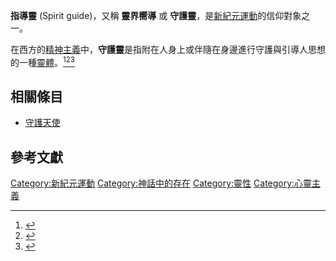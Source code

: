 '''指導靈''' (Spirit guide)，又稱 '''靈界嚮導''' 或 '''守護靈'''，是[[新紀元運動|新紀元運動]]的信仰對象之一。

在西方的[[精神主義|精神主義]]中，'''守護靈'''是指附在人身上或伴隨在身邊進行守護與引導人思想的一種[[幽靈|靈體]]。<ref>{{cite book
 | last = Carroll
 | first = Bret E.
 | year = 1997
 | title = Spiritualism in Antebellum America. (Religion in North America.)
 | publisher = Bloomington: Indiana University Press
 | isbn = 0-253-33315-6
 | quote =
 | page = 248}}</ref><ref>{{cite book
 | last = Braude
 | first = Ann Braude
 | year = 2001
 | title = Radical Spirits: Spiritualism and Women's Rights in Nineteenth-Century America, Second Edition
 | publisher = Indiana University Press
 | isbn = 0-253-21502-1
 | page = 296}}</ref><ref>{{cite book
 | author =  鮑黎明
 | year = 2010
 | title = 拜訪靈界的故事:驚異的陰間之旅
 | publisher = 新潮社
 | isbn = 986-167-689-9
 | page = 284}}</ref>

==相關條目==
*[[守護天使|守護天使]]

==參考文獻==
{{Reflist}}

[[Category:新紀元運動|Category:新紀元運動]]
[[Category:神話中的存在|Category:神話中的存在]]
[[Category:靈性|Category:靈性]]
[[Category:心靈主義|Category:心靈主義]]